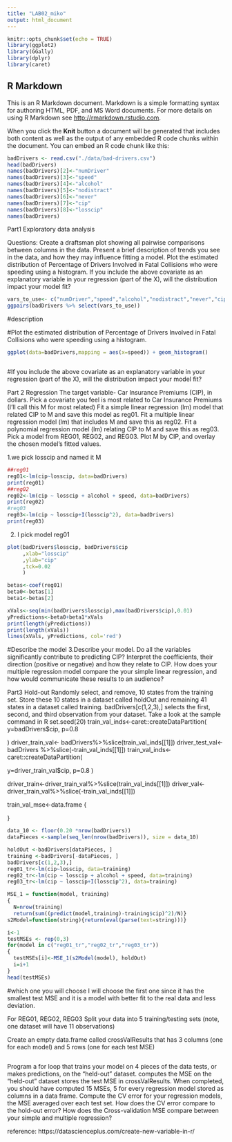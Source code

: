 ```yaml
---
title: "LAB02_miko"
output: html_document
---
```


```r
knitr::opts_chunk$set(echo = TRUE)
library(ggplot2)
library(GGally)
library(dplyr)
library(caret)
```

## R Markdown

This is an R Markdown document. Markdown is a simple formatting syntax for authoring HTML, PDF, and MS Word documents. For more details on using R Markdown see <http://rmarkdown.rstudio.com>.

When you click the **Knit** button a document will be generated that includes both content as well as the output of any embedded R code chunks within the document. You can embed an R code chunk like this:

```r
badDrivers <- read.csv("./data/bad-drivers.csv")
head(badDrivers)
names(badDrivers)[2]<-"numDriver"
names(badDrivers)[3]<-"speed"
names(badDrivers)[4]<-"alcohol"
names(badDrivers)[5]<-"nodistract"
names(badDrivers)[6]<-"never"
names(badDrivers)[7]<-"cip"
names(badDrivers)[8]<-"losscip"
names(badDrivers)
```
Part1 Exploratory data analysis

Questions:
Create a draftsman plot showing all pairwise comparisons between columns in the data.
Present a brief description of trends you see in the data, and how they may influence fitting a model.
Plot the estimated distribution of Percentage of Drivers Involved in Fatal Collisions who were speeding using a histogram.
If you include the above covariate as an explanatory variable in your regression (part of the X), will the distribution impact your model fit?



```r
vars_to_use<- c("numDriver","speed","alcohol","nodistract","never","cip","losscip")
ggpairs(badDrivers %>% select(vars_to_use))


```
#description

#Plot the estimated distribution of Percentage of Drivers Involved in Fatal Collisions who were speeding using a histogram.
```r
ggplot(data=badDrivers,mapping = aes(x=speed)) + geom_histogram()



```
#If you include the above covariate as an explanatory variable in your regression (part of the X), will the distribution impact your model fit?


Part 2 Regression
The target variable- Car Insurance Premiums (CIP),  in dollars.
Pick a covariate you feel is most related to Car Insurance Premiums (I'll call this M for most related)
Fit a simple linear regression (lm) model that related CIP to M and save this model as reg01.
Fit a multiple linear regression model (lm) that includes M and save this as reg02.
Fit a polynomial regression model (lm) relating CIP to M and save this as reg03.
Pick a model from REG01, REG02, and REG03. Plot M by CIP, and overlay the chosen model's fitted values.


1.we pick losscip and named it M
```r
##reg01
reg01<-lm(cip~losscip, data=badDrivers)
print(reg01)
##reg02
reg02<-lm(cip ~ losscip + alcohol + speed, data=badDrivers)
print(reg02)
#reg03
reg03<-lm(cip ~ losscip+I(losscip^2), data=badDrivers)
print(reg03)
```
2. I pick model reg01
```r
plot(badDrivers$losscip, badDrivers$cip
     ,xlab="losscip"
     ,ylab="cip"
     ,tck=0.02
     )

betas<-coef(reg01)
beta0<-betas[1]
beta1<-betas[2]

xVals<-seq(min(badDrivers$losscip),max(badDrivers$cip),0.01)
yPredictions<-beta0+beta1*xVals
print(length(yPredictions))
print(length(xVals))
lines(xVals, yPredictions, col='red')
``` 

#Describe the model
3.Describe your model. Do all the variables significantly contribute to predicting CIP? Interpret the coefficients, their direction (positive or negative) and how they relate to CIP.
How does your multiple regression model compare the your simple linear regression, and how would communicate these results to an audience?

Part3 Hold-out
Randomly select, and remove, 10 states from the training set. Store these 10 states in a dataset called holdOut and remaining 41 states in a dataset called training.
badDrivers[c(1,2,3),] selects the first, second, and third observation from your dataset.
Take a look at the sample command in R
set.seed(20)
train_val_inds<-caret::createDataPartition(
  y=badDrivers$cip,
  p=0.8
  
)
driver_train_val<- badDrivers%>%slice(train_val_inds[[1]])
driver_test_val<- badDrivers %>%slice(-train_val_inds[[1]])
train_val_inds<-caret::createDataPartition(
  
  y=driver_train_val$cip,
  p=0.8
)

driver_train<-driver_train_val%>%slice(train_val_inds[[1]])
driver_val<-driver_train_val%>%slice(-train_val_inds[[1]])

train_val_mse<-data.frame
{
  
}
```r
data_10 <- floor(0.20 *nrow(badDrivers))
dataPieces <-sample(seq_len(nrow(badDrivers)), size = data_10)

holdOut <-badDrivers[dataPieces, ]
training <-badDrivers[-dataPieces, ]
badDrivers[c(1,2,3),]
reg01_tr<-lm(cip~losscip, data=training)
reg02_tr<-lm(cip ~ losscip + alcohol + speed, data=training)
reg03_tr<-lm(cip ~ losscip+I(losscip^2), data=training)

MSE_1 = function(model, training)
{
  N=nrow(training)
  return(sum((predict(model,training)-training$cip)^2)/N)}
s2Model=function(string){return(eval(parse(text=string)))}

i<-1
testMSEs <- rep(0,3)
for(model in c("reg01_tr","reg02_tr","reg03_tr"))
{
  testMSEs[i]<-MSE_1(s2Model(model), holdOut)
  i=i+1
}
head(testMSEs)

```
#which one you will choose
I will choose the first one since it has the smallest test MSE and it is a model with better fit to the real data and less deviation.

For REG01, REG02, REG03
Split your data into 5 training/testing sets (note, one dataset will have 11 observations)

Create an empty data.frame called crossValResults that has 3 columns (one for each model) and 5 rows (one for each test MSE)

```r



```

Program a for loop that
trains your model on 4 pieces of the data
tests, or makes predictions, on the "held-out" dataset.
computes the MSE on the "held-out" dataset
stores the test MSE in crossValResults.
When completed, you should have computed 15 MSEs, 5 for every regression model stored as columns in a data frame.
Compute the CV error for your regression models, the MSE averaged over each test set.
How does the CV error compare to the hold-out error?
How does the Cross-validation MSE compare between your simple and multiple regression?



reference:
https://datascienceplus.com/create-new-variable-in-r/

